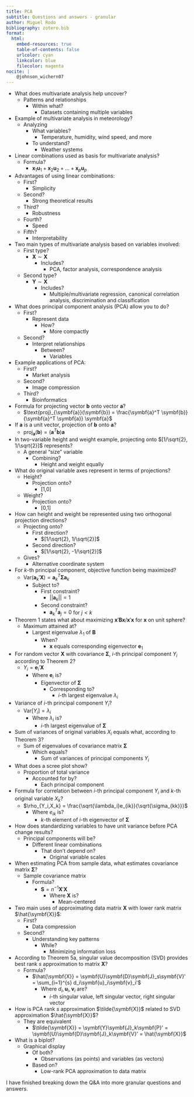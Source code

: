 ```yaml
---
title: PCA
subtitle: Questions and answers - granular
author: Miguel Rodo
bibliography: zotero.bib
format:
  html:
    embed-resources: true
    table-of-contents: false
    urlcolor: cyan
    linkcolor: blue
    filecolor: magenta
nocite: |
    @johnson_wichern07
---
```


* What does multivariate analysis help uncover?
    * Patterns and relationships
        * Within what?
            * Datasets containing multiple variables

* Example of multivariate analysis in meteorology?
    * Analyzing
        * What variables?
            * Temperature, humidity, wind speed, and more
        * To understand?
            * Weather systems

* Linear combinations used as basis for multivariate analysis?
    * Formula?
        * $\symbf{x}_1\symbf{u}_1 + \symbf{x}_2\symbf{u}_2 + \ldots + \symbf{x}_p\symbf{u}_p$

* Advantages of using linear combinations:
    * First?
        * Simplicity
    * Second?
        * Strong theoretical results
    * Third?
        * Robustness
    * Fourth?
        * Speed
    * Fifth?
        * Interpretability

* Two main types of multivariate analysis based on variables involved:
    * First type?
        * $\symbf{X} \sim \symbf{X}$
            * Includes?
                * PCA, factor analysis, correspondence analysis
    * Second type? 
        * $\symbf{Y} \sim \symbf{X}$
            * Includes?
                * Multiple/multivariate regression, canonical correlation analysis, discrimination and classification

* What does principal component analysis (PCA) allow you to do?
    * First?
        * Represent data
            * How?
                * More compactly
    * Second?
        * Interpret relationships
            * Between?
                * Variables

* Example applications of PCA:
    * First?
        * Market analysis
    * Second?
        * Image compression
    * Third?
        * Bioinformatics

* Formula for projecting vector $\symbf{b}$ onto vector $\symbf{a}$?
    * $\text{proj}_{\symbf{a}}(\symbf{b}) = \frac{\symbf{a}^T \symbf{b}}{\symbf{a}^T \symbf{a}} \symbf{a}$

* If $\symbf{a}$ is a unit vector, projection of $\symbf{b}$ onto $\symbf{a}$?
    * $\text{proj}_{\symbf{a}}(\symbf{b}) = (\symbf{a}^T \symbf{b})\symbf{a}$

* In two-variable height and weight example, projecting onto $[1/\sqrt{2}, 1/\sqrt{2}]$ represents?
    * A general "size" variable 
        * Combining?
            * Height and weight equally

* What do original variable axes represent in terms of projections?
    * Height?
        * Projection onto?
            * [1,0]
    * Weight?
        * Projection onto?
            * [0,1]

* How can height and weight be represented using two orthogonal projection directions?
    * Projecting onto?
        * First direction?
            * $[1/\sqrt{2}, 1/\sqrt{2}]$
        * Second direction?  
            * $[1/\sqrt{2}, -1/\sqrt{2}]$
    * Gives?
        * Alternative coordinate system

* For $k$-th principal component, objective function being maximized?
    * $\text{Var}(\symbf{a}_k'\symbf{X}) = \symbf{a}_k^T\symbf{\Sigma}\symbf{a}_k$
        * Subject to?
            * First constraint?
                * $||\symbf{a}_k|| = 1$
            * Second constraint?
                * $\symbf{a}_k^T\symbf{a}_j = 0$ for $j < k$

* Theorem 1 states what about maximizing $\symbf{x}'\symbf{B}\symbf{x}/\symbf{x}'\symbf{x}$ for $\symbf{x}$ on unit sphere?
    * Maximum attained at?
        * Largest eigenvalue $\lambda_1$ of $\symbf{B}$
            * When?
                * $\symbf{x}$ equals corresponding eigenvector $\symbf{e}_1$

* For random vector $\symbf{X}$ with covariance $\symbf{\Sigma}$, $i$-th principal component $Y_i$ according to Theorem 2?
    * $Y_i = \symbf{e}_i'\symbf{X}$
        * Where $\symbf{e}_i$ is?
            * Eigenvector of $\symbf{\Sigma}$ 
                * Corresponding to?
                    * $i$-th largest eigenvalue $\lambda_i$

* Variance of $i$-th principal component $Y_i$?
    * $\mathrm{Var}[Y_i] = \lambda_i$
        * Where $\lambda_i$ is?
            * $i$-th largest eigenvalue of $\symbf{\Sigma}$

* Sum of variances of original variables $X_i$ equals what, according to Theorem 3?
    * Sum of eigenvalues of covariance matrix $\symbf{\Sigma}$
        * Which equals?
            * Sum of variances of principal components $Y_i$

* What does a scree plot show?
    * Proportion of total variance
        * Accounted for by?
            * Each principal component

* Formula for correlation between $i$-th principal component $Y_i$ and $k$-th original variable $X_k$?
    * $\rho_{Y_i,X_k} = \frac{\sqrt{\lambda_i}e_{ik}}{\sqrt{\sigma_{kk}}}$
        * Where $e_{ik}$ is?
            * $k$-th element of $i$-th eigenvector of $\symbf{\Sigma}$

* How does standardizing variables to have unit variance before PCA change results?
    * Principal components will be?
        * Different linear combinations
            * That don't depend on?
                * Original variable scales

* When estimating PCA from sample data, what estimates covariance matrix $\symbf{\Sigma}$?
    * Sample covariance matrix
        * Formula?
            * $\symbf{S}=n^{-1}\symbf{X}'\symbf{X}$
                * Where $\symbf{X}$ is?
                    * Mean-centered

* Two main uses of approximating data matrix $\symbf{X}$ with lower rank matrix $\hat{\symbf{X}}$:
    * First?
        * Data compression
    * Second? 
        * Understanding key patterns
            * While?
                * Minimizing information loss

* According to Theorem 5a, singular value decomposition (SVD) provides best rank $s$ approximation to matrix $\symbf{X}$?
    * Formula?
        * $\hat{\symbf{X}} = \symbf{U}\symbf{D}\symbf{J}_s\symbf{V}' = \sum_{i=1}^{s} d_i\symbf{u}_i\symbf{v}_i'$
            * Where $d_i, \symbf{u}_i, \symbf{v}_i$ are?
                * $i$-th singular value, left singular vector, right singular vector

* How is PCA rank $s$ approximation $\tilde{\symbf{X}}$ related to SVD approximation $\hat{\symbf{X}}$?
    * They are equivalent
        * $\tilde{\symbf{X}} = \symbf{Y}\symbf{J}_k\symbf{P}' = \symbf{U}\symbf{D}\symbf{J}_k\symbf{V}' = \hat{\symbf{X}}$

* What is a biplot?
    * Graphical display 
        * Of both?
            * Observations (as points) and variables (as vectors)
        * Based on?
            * Low-rank PCA approximation to data matrix

I have finished breaking down the Q&A into more granular questions and answers.